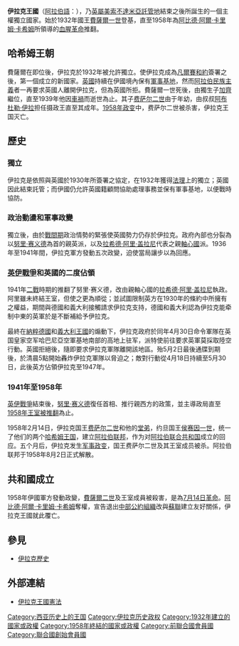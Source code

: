 {{Infobox Former Country
|native_name            = المملكة العراقية
|conventional_long_name = 伊拉克王國
|common_name            = 伊拉克
|
|continent              = 亞洲
|region                 = 中東
|country                = 伊拉克
|era                    = 戰間期
|status                 = 
|status_text            = 
|empire                 = 
|government_type        = 君主立憲制
|
|<!--- 興亡, 事件, 年代與日期 --->
|
|year_start             = 
|year_end               = 1958年
|
|year_exile_start       = 
|year_exile_end         = 
|
|event_start            = 費薩爾一世登基
|date_start             = 1921年8月
|event_end              = [[7月14日革命|7月14日革命]]
|date_end               = 7月14日
|
|event1                 = 獨立
|date_event1            = 1932年10月
|event2                 = {{le|1941年伊拉克政變|1941 Iraqi coup d'état}}
|date_event2            = 1941年5月
|event3                 = [[中部公約組織|巴格達公約]]
|date_event3            = 1955年
|event4                 = 
|date_event4            = 
|event5                 = 
|date_event5            = 
|event6                 = 
|date_event6            = 
|event7                 = 
|date_event7            = 
|event8                 = 
|date_event8            = 
|event9                 = 
|date_event9            = 
|
|event_pre              = 
|date_pre               = 
|event_post             = 
|date_post              = 
|
|<!--- 前任和繼任政治實體 --->
|p1                     = 英屬美索不達米亞託管地
|flag_p1                = Flag of Iraq 1924.svg
|image_p1               = 
|p2                     = 
|flag_p2                = 
|p3                     = 
|flag_p3                = 
|p4                     = 
|flag_p4                = 
|p5                     = 
|flag_p5                = 
|s1                     = 阿拉伯聯邦
|flag_s1                = Flag of the Arab Federation.svg
|image_s1               = 
|s2                     = 
|flag_s2                = 
|s3                     = 
|flag_s3                = 
|s4                     = 
|flag_s4                = 
|s5                     = 
|flag_s5                = 
|
|image_flag             = Flag of Iraq 1924.svg
|flag                   = 伊拉克國旗
|flag_type              = 
|
|image_coat             = Coat of arms of the Kingdom of Iraq.svg
|symbol                 = 伊拉克國徽
|symbol_type            = 
|
|image_map              = Iraq 1932.png
|image_map_caption      = 
|
|image_map2             = 
|image_map2_caption     = 
|
|capital                = [[巴格達|巴格達]]
|capital_exile          = 
|latd= |latm= |latNS= |longd= |longm= |longEW= 
|
|national_motto         = 
|national_anthem        = 向王室敬禮<center>[[File:Former_Iraqi_national_anthem,_1924-1958.oga|File:Former Iraqi national anthem, 1924-1958.oga]]</center>
|common_languages       = [[阿拉伯語|阿拉伯語]]
|religion               = [[伊斯蘭教|伊斯蘭教]]
|currency               = 
|
|<!--- 國家領導人 --->
|leader1                = [[费萨尔一世_(伊拉克)|费萨尔一世]]
|leader2                = [[加齊·伊本·费萨尔|加齊]]
|leader3                = [[费萨尔二世_(伊拉克)|费萨尔二世]]
|leader4                = 
|year_leader1           = 1932年-1933年
|year_leader2           = 1933年-1939年
|year_leader3           = 1939年-1958年
|year_leader4           = 
|title_leader           = [[伊拉克國王|國王]]
|representative1        = 
|representative2        = 
|representative3        = 
|representative4        = 
|year_representative1   = 
|year_representative2   = 
|year_representative3   = 
|year_representative4   = 
|title_representative   = 
|deputy1                = 
|deputy2                = 
|deputy3                = 
|deputy4                = 
|year_deputy1           = 
|year_deputy2           = 
|year_deputy3           = 
|year_deputy4           = 
|title_deputy           = 
|
|<!--- 立法機構 --->
|legislature            = 
|house1                 = 
|type_house1            = 
|house2                 = 
|type_house2            = 
|
|<!--- 面積和人口 --->
|stat_year1             = 
|stat_area1             = 
|stat_pop1              = 
|stat_year2             = 
|stat_area2             = 
|stat_pop2              = 
|stat_year3             = 
|stat_area3             = 
|stat_pop3              = 
|stat_year4             = 
|stat_area4             = 
|stat_pop4              = 
|stat_year5             = 
|stat_area5             = 
|stat_pop5              = 
|footnotes              = 
}}
{{伊拉克歷史}}
'''伊拉克王國'''（[[阿拉伯語|阿拉伯語]]：{{lang|ar|'''المملكة العراقية'''|}}），乃[[英屬美索不達米亞託管地|英屬美索不達米亞託管地]]結束之後所誕生的一個主權獨立國家。始於1932年國王[[費薩爾一世|費薩爾一世]]登基，直至1958年為[[阿比德·阿爾·卡里姆·卡希姆|阿比德·阿爾·卡里姆·卡希姆]]所領導的[[1958年伊拉克革命|血腥革命]]推翻。

== 哈希姆王朝 ==
費薩爾在即位後，伊拉克於1932年被允許獨立。使伊拉克成為[[凡爾賽和約|凡爾賽和約]]簽署之後，第一個成立的新國家。[[英國|英國]]持續在伊國境內保有[[軍事基地|軍事基地]]，然而[[阿拉伯民族主義|阿拉伯民族主義]]者一再要求英國人離開伊拉克，但為英國所拒。費薩爾一世死後，由獨生子[[加齐·伊本·费萨尔|加齊]]繼位，直至1939年他因[[車禍|車禍]]而逝世為止。其子[[费萨尔二世|费萨尔二世]]由于年幼，由叔叔[[阿布杜勒·伊拉|阿布杜勒·伊拉]]担任摄政王直至其成年。[[1958年伊拉克革命|1958年政变]]中，费萨尔二世被杀害，伊拉克王国灭亡。

== 歷史 ==
=== 獨立 ===
伊拉克是依照與英國於1930年所簽署之協定，在1932年獲得[[法理|法理]]上的獨立；英國因此結束託管；而伊國仍允許英國籍顧問協助處理事務並保有軍事基地，以便戰時協防。
=== 政治動盪和軍事政變 ===
獨立後，由於[[戰間期|戰間期]]政治情勢的緊張使英國勢力仍存於伊拉克。政府內部也分裂為以[[努里·赛义德|努里·赛义德]]為首的親英派，以及[[拉希德·阿里·盖拉尼|拉希德·阿里·盖拉尼]]代表之親[[軸心國|軸心國]]派。1936年至1941年間，伊拉克軍方發動五次政變，迫使當局讓步以為回應。

=== [[英伊戰爭|英伊戰爭]]和英國的二度佔領 ===
1941年[[二戰|二戰]]時期的{{le|4月政變|1941 Iraqi coup d'état}}推翻了努里·赛义德，改由親軸心國的[[拉希德·阿里·盖拉尼|拉希德·阿里·盖拉尼]]執政。阿里雖未終結王室，但使之更為順從；並試圖限制英方在1930年的條約中所擁有之權益，期間與德國和義大利接觸請求伊拉克支持，德國和義大利認為伊拉克能牵制中東的英軍於是不斷補給予伊拉克。

最終在[[納粹德國|納粹德國]]和[[義大利王國_(1861年-1946年)|義大利王國]]的煽動下，伊拉克政府於同年4月30日命令軍隊在英国皇家空军哈巴尼亞空軍基地南部的高地上驻军，派特使前往要求英軍莫採取陸空行動。英國拒絕後，隨即要求伊拉克軍隊離開該地區。殆5月2日最後通牒到期後，於清晨5點開始轟炸伊拉克軍隊以脅迫之；敵對行動從4月18日持續至5月30日，此後英方佔領伊拉克至1947年。

=== 1941年至1958年 ===
[[英伊戰爭|英伊戰爭]]結束後，[[努里·赛义德|努里·赛义德]]復任首相、推行親西方的政策，並主導政局直至[[1958年伊拉克革命|1958年王室被推翻]]為止。

1958年2月14日，伊拉克国王[[費薩爾二世_(伊拉克)|费萨尔二世]]和他的[[哈希姆家族|堂弟]]，约旦国王[[侯赛因_(约旦)|侯赛因一世]]，统一了他们的两个[[哈希姆王朝|哈希姆王国]]，建立[[阿拉伯联邦|阿拉伯联邦]]，作为对[[阿拉伯联合共和国|阿拉伯联合共和国]]成立的回应。五个月后，伊拉克发生[[1958年伊拉克革命|军事政变]]，国王费萨尔二世及其王室成员被杀。阿拉伯联邦于1958年8月2日正式解散。

== 共和國成立 ==
1958年伊國軍方發動政變，[[費薩爾二世_(伊拉克)|費薩爾二世]]及王室成員被殺害，是為[[7月14日革命|7月14日革命]]。[[阿比德·阿爾·卡里姆·卡希姆|阿比德·阿爾·卡里姆·卡希姆]]奪權，宣告退出[[中部公約組織|中部公約組織]]改與[[蘇聯|蘇聯]]建立友好關係，伊拉克王國就此覆亡。

== 參見 ==
* [[伊拉克歷史|伊拉克歷史]]

== 外部連結 ==
* [https://web.archive.org/web/20010411221829/http://www.geocities.com/dagtho/iraqiconst19250321.html 伊拉克王國憲法]

{{DEFAULTSORT:Iraq}}
[[Category:西亚历史上的王国|Category:西亚历史上的王国]]
[[Category:伊拉克历史政权|Category:伊拉克历史政权]]
[[Category:1932年建立的國家或政權|Category:1932年建立的國家或政權]]
[[Category:1958年終結的國家或政權|Category:1958年終結的國家或政權]]
[[Category:前聯合國會員國|Category:前聯合國會員國]]
[[Category:聯合國創始會員國|Category:聯合國創始會員國]]